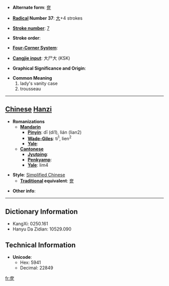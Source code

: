 * '''Alternate form''': [[奩]]

* '''[[Wiktionary:Chinese radical index| Radical]] Number 37''': [[Wiktionary:Chinese radical index 大|大]]+4 strokes

* '''[[Wiktionary:Chinese total strokes index|Stroke number]]''': [[Wiktionary:Chinese total strokes index 7|7]]

* '''Stroke order''': 

* '''[[Wiktionary:Chinese four corner index|Four-Corner System]]''': 

* '''[[Wiktionary:Chinese Cangjie index|Cangjie input]]''': 大尸大 (KSK)

* '''Graphical Significance and Origin''': 

* '''Common Meaning'''
*#lady's vanity case
*# trousseau


----

== [[Chinese]] [[Hanzi]] ==

* '''Romanizations'''
** '''[[Mandarin]]'''
*** '''[[Pinyin]]''': dī (di1), lián (lian2)
*** '''[[Wade-Giles]]''': ti<sup>1</sup>, lien<sup>2</sup>
*** '''[[Yale]]''': 
** '''[[Cantonese]]'''
*** '''[[Jyutping]]''':
*** '''[[Penkyamp]]''': 
*** '''[[Yale]]''': lim4

* '''Style''': [[Simplified Chinese]] 
** '''[[Traditional Chinese|Traditional]] equivalent''': [[奩]]

* '''Other info''': 

----

== Dictionary Information ==

* KangXi: 0250.161
* Hanyu Da Zidian: 10529.090

== Technical Information ==

* '''Unicode''':
** Hex: 5941
** Decimal: 22849

[[fr:奁]]